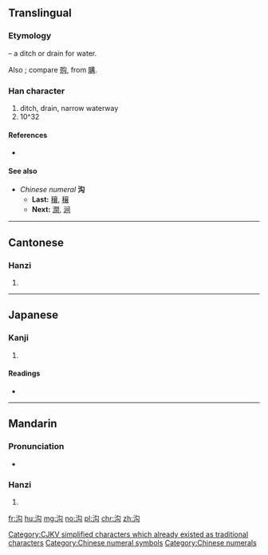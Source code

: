 {{also|溝}}
==Translingual==
{{zh-hanzi-box|沟|沟/[[溝]]}}

===Etymology===
{{Han compound|水|alt1=氵|t1=water|勾|c1=s|c2=p|ls=psc}} – a ditch or drain for water.

Also {{Han simp|溝|f=冓|t=勾}}; compare [[购]], from [[購]].

[[Category:CJKV simplified characters which already existed as traditional characters]]

===Han character===
{{Han char|rn=85|rad=水|as=04|sn=7|four=|canj=EPI,XEPI}}

# ditch, drain, narrow waterway
# 10^32

====References====
* {{Han ref|kx=0612.080|dkj=17222|dj=1005.120|hdz=31571.010|uh=6C9F|ud=27807}}

====See also====
* ''Chinese numeral'' '''沟'''
** '''Last:''' [[穰]], [[穣]]
** '''Next:''' [[澗]], [[涧]]

[[Category:Chinese numeral symbols]]
[[Category:Chinese numerals]]

----

==Cantonese==

===Hanzi===
{{yue-hanzi|jyut=|y=gau1|tra=溝}}

# {{defn|lang=yue|sort=水04}}

----

==Japanese==

===Kanji===
{{ja-kanji|grade=|rs=水04}}

# {{defn|lang=ja|sort=水04}}

====Readings====
* {{ja-readings|on=[[こう]] (kō), [[く]] (ku)|kun=}}

----

==Mandarin==

===Pronunciation===
* {{audio|Zh-gou.ogg|Audio|lang=cmn}}

===Hanzi===
{{cmn-hanzi|tra=溝|pin=[[gōu]] ([[gou1]])|wg=kou<sup>1</sup>}}

# {{defn|lang=cmn|sort=水04}}

[[fr:沟]]
[[hu:沟]]
[[mg:沟]]
[[no:沟]]
[[pl:沟]]
[[chr:沟]]
[[zh:沟]]